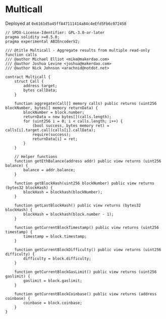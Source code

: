 # Multicall

Deployed at `0x6161d5a45ffA47111414a84c4eEfd5Fb6c072458`

```solidity filename="Multicall.sol" {3} copy
// SPDX-License-Identifier: GPL-3.0-or-later
pragma solidity >=0.5.0;
pragma experimental ABIEncoderV2;

/// @title Multicall - Aggregate results from multiple read-only function calls
/// @author Michael Elliot <mike@makerdao.com>
/// @author Joshua Levine <joshua@makerdao.com>
/// @author Nick Johnson <arachnid@notdot.net>

contract Multicall {
    struct Call {
        address target;
        bytes callData;
    }

    function aggregate(Call[] memory calls) public returns (uint256 blockNumber, bytes[] memory returnData) {
        blockNumber = block.number;
        returnData = new bytes[](calls.length);
        for (uint256 i = 0; i < calls.length; i++) {
            (bool success, bytes memory ret) = calls[i].target.call(calls[i].callData);
            require(success);
            returnData[i] = ret;
        }
    }

    // Helper functions
    function getEthBalance(address addr) public view returns (uint256 balance) {
        balance = addr.balance;
    }

    function getBlockHash(uint256 blockNumber) public view returns (bytes32 blockHash) {
        blockHash = blockhash(blockNumber);
    }

    function getLastBlockHash() public view returns (bytes32 blockHash) {
        blockHash = blockhash(block.number - 1);
    }

    function getCurrentBlockTimestamp() public view returns (uint256 timestamp) {
        timestamp = block.timestamp;
    }

    function getCurrentBlockDifficulty() public view returns (uint256 difficulty) {
        difficulty = block.difficulty;
    }

    function getCurrentBlockGasLimit() public view returns (uint256 gaslimit) {
        gaslimit = block.gaslimit;
    }

    function getCurrentBlockCoinbase() public view returns (address coinbase) {
        coinbase = block.coinbase;
    }
}
```